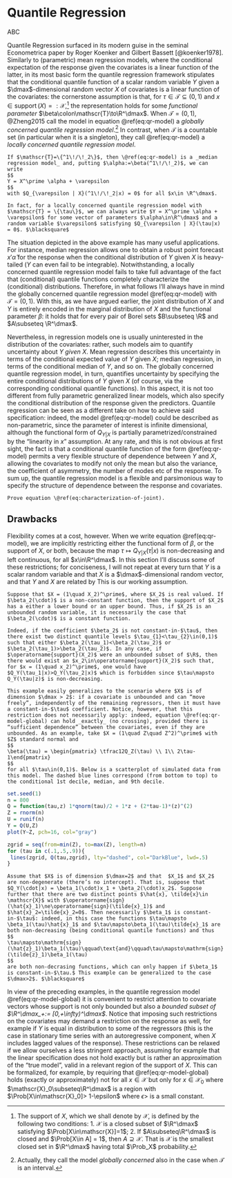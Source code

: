 # Quantile Regression
ABC

Quantile Regression surfaced in its modern guise in the seminal Econometrica paper by Roger Koenker and Gilbert Bassett [@koenker1978]. Similarly to (parametric) mean regression models, where the conditional expectation of the response given the covariates is a linear function of the latter, in its most basic form the quantile regression framework stipulates that the conditional quantile function of a scalar random variable $Y$ given a $\dmax$-dimensional random vector $X$ of covariates is a linear function of the covariates: the cornerstone assumption is that, for $\tau\in \mathscr{T}\subseteq(0,1)$ and $x\in\operatorname{support}(X)=:\mathscr{X}$,^[The support of $X$, which we shall denote by $\mathscr{X}$, is defined by the following two conditions: 1. $\mathscr{X}$ is a closed subset of $\R^\dmax$ satisfying $\Prob[X\in\mathscr{X}]=1$; 2. If $A\subseteq\R^\dmax$ is closed and $\Prob[X\in A] = 1$, then $A\supseteq\mathscr{X}$. That is $\mathscr{X}$ is the smallest closed set in $\R^\dmax$ having total $\Prob_X$ probability.] the representation
\begin{equation}
Q_{Y|X}(\tau\,|\,x) = \sum_{d=1}^\dmax \beta_d(\tau) x_{d} \equiv x'\beta(\tau),
(\#eq:qr-model)
\end{equation}
holds for some _functional parameter_ $\beta\colon\mathscr{T}\to\R^\dmax$. When $\mathscr{T} = (0,1)$, @Zheng2015 call the model in equation \@ref(eq:qr-model) a _globally concerned quantile regression model_.^[Actually, they call the model _globally concerned_ also in the case when $\mathscr{T}$ is an interval.] In contrast, when $\mathscr{T}$ is a countable set (in particular when it is a singleton), they call \@ref(eq:qr-model) a _locally concerned quantile regression model_.

```example
If $\mathscr{T}=\{^1\!/\!_2\}$, then \@ref(eq:qr-model) is a _median regression model_ and, putting $\alpha:=\beta(^1\!/\!_2)$, we can write
$$
Y = X^\prime \alpha + \varepsilon
$$
with $Q_{\varepsilon | X}(^1\!/\!_2|x) = 0$ for all $x\in \R^\dmax$.

In fact, for a locally concerned quantile regression model with $\mathscr{T} = \{\tau\}$, we can always write $Y = X^\prime \alpha + \varepsilon$ for some vector of parameters $\alpha\in\R^\dmax$ and a random variable $\varepsilon$ satisfying $Q_{\varepsilon | X}(\tau|x) = 0$. $\blacksquare$

```

The situation depicted in the above example has many useful applications. For instance, median regression allows one to obtain a robust point forecast $x'\widehat{\alpha}$ for the response when the conditional distribution of $Y$ given $X$ is heavy-tailed ($Y$ can even fail to be integrable). Notwithstanding, a locally concerned quantile regression model fails to take full advantage of the fact that (conditional) quantile functions completely characterize the (conditional) distributions. Therefore, in what follows I'll always have in mind the globally concerned quantile regression model \@ref(eq:qr-model) with $\mathscr{T} = (0,1).$ With this, as we have argued earlier, the joint distribution of $X$ and $Y$ is entirely encoded in the marginal distribution of $X$ and the functional parameter $\beta$: it holds that
\begin{align}
\begin{split}
\Prob[Y\in B, X\in A] &= \int_{A}\int_0^1 \mathbb{I}[x'\beta(\tau)\in B]\,\dd\tau\,F_X(\dd x)\\
&= \int_0^1 \Prob[X'\beta(\tau)\in B, X\in A]\,\dd\tau
\end{split}
(\#eq:characterization-of-joint)
\end{align}
for every pair of Borel sets $B\subseteq \R$ and $A\subseteq \R^\dmax$.

Nevertheless, in regression models one is usually uninterested in the distribution of the covariates: rather, such models aim to quantify uncertainty about $Y$ _given_ $X.$ Mean regression describes this uncertainty in terms of the conditional expected value of $Y$ given $X$; median regression, in terms of the conditional median of $Y$, and so on. The globally concerned quantile regression model, in turn, quantifies uncertainty by specifying the entire conditional distributions of $Y$ given $X$ (of course, via the corresponding conditional quantile functions). In this aspect, it is not too different from fully parametric generalized linear models, which also specify the conditional distribution of the response given the predictors. Quantile regression can be seen as a different take on how to achieve said specification: indeed, the model \@ref(eq:qr-model) could be described as non-parametric, since the parameter of interest is infinite dimensional, although the functional form of $Q_{Y|X}$ is partially parametrized/constrained by the “linearity in $x$” assumption. At any rate, and this is not obvious at first sight, the fact is that a conditional quantile function of the form \@ref(eq:qr-model) permits a very flexible structure of dependence between $Y$ and $X$, allowing the covariates to modify not only the mean but also the variance, the coefficient of asymmetry, the number of modes etc of the response. To sum up, the quantile regression model is a flexible and parsimonious way to specify the structure of dependence between the response and covariates.

```exercise
Prove equation \@ref(eq:characterization-of-joint).
```

## Drawbacks
Flexibility comes at a cost, however. When we write equation \@ref(eq:qr-model), we are implicitly restricting either the functional form of $\beta$, or the support of $X$, or both, because the map $\tau\mapsto Q_{Y|X}(\tau|x)$ is non-decreasing and left continuous, for all $x\in\R^\dmax$. In this section I'll discuss some of these restrictions; for conciseness, I will not repeat at every turn that $Y$ is a scalar random variable and that $X$ is a $\dmax$-dimensional random vector, and that $Y$ and $X$ are related by
\begin{equation}
Q_{Y|X}(\tau|x) = x'\beta(\tau),\qquad \tau\in(0,1),\,x\in\R^\dmax.
(\#eq:qr-model-global)
\end{equation}
This is our working assumption.

```example
Suppose that $X = (1\quad X_2)^\prime$, where $X_2$ is real valued. If $\beta_2(\cdot)$ is a non-constant function, then the support of $X_2$ has a either a lower bound or an upper bound. Thus, if $X_2$ is an unbounded random variable, it is necessarily the case that $\beta_2(\cdot)$ is a constant function.

Indeed, if the coefficient $\beta_2$ is not constant-in-$\tau$, then there exist two distinct quantile levels $\tau_{1}<\tau_{2}\in(0,1)$ such that either $\beta_2(\tau_1)<\beta_2(\tau_2)$ or $\beta_2(\tau_1)>\beta_2(\tau_2)$. In any case, if $\operatorname{support}(X_2)$ were an unbounded subset of $\R$, then there would exist an $x_2\in\operatorname{support}(X_2)$ such that, for $x = (1\quad x_2)^\prime$, one would have $Q_Y(\tau_1|x)>Q_Y(\tau_2|x)$ which is forbidden since $\tau\mapsto Q_Y(\tau|z)$ is non-decreasing.

This example easily generalizes to the scenario where $X$ is of dimension $\dmax > 2$: if a covariate is unbounded and can “move freely”, independently of the remaining regressors, then it must have a constant-in-$\tau$ coefficient. Notice, however, that this restriction does not necessarily apply: indeed, equation \@ref(eq:qr-model-global) can hold _exactly_ (no crossing), provided there is “sufficient dependence” between the covariates, even if they are unbounded. As an example, take $X = (1\quad Z\quad Z^2)^\prime$ with $Z$ standard normal and
$$
\beta(\tau) = \begin{pmatrix} \tfrac12Q_Z(\tau) \\ 1\\ 2\tau-1\end{pmatrix}
$$
for all $\tau\in(0,1)$. Below is a scatterplot of simulated data from this model. The dashed blue lines correspond (from bottom to top) to the conditional 1st decile, median, and 9th decile.

```

```r
set.seed(1)
n = 800
Q = function(tau,z) 1*qnorm(tau)/2 + 1*z + (2*tau-1)*(z)^(2)
Z = rnorm(n)
U = runif(n)
Y = Q(U,Z)
plot(Y~Z, pch=16, col="gray")

zgrid = seq(from=min(Z), to=max(Z), length=n)
for (tau in c(.1,.5,.9)){
 lines(zgrid, Q(tau,zgrid), lty="dashed", col="DarkBlue", lwd=.5)
}

```

```example
Assume that $X$ is of dimension $\dmax=2$ and that  $X_1$ and $X_2$ are non-degenerate (there’s no intercept). That is, suppose that $Q_Y(\cdot|x) = \beta_1(\cdot)x_1 + \beta_2(\cdot)x_2$. Suppose further that there are two distinct points $\hat{x}, \tilde{x}\in \mathscr{X}$ with $\operatorname{sign}(\hat{x}_1)\ne\operatorname{sign}(\tilde{x}_1)$ and $\hat{x}_2=\tilde{x}_2=0$. Then necessarily $\beta_1$ is constant-in-$\tau$: indeed, in this case the functions $\tau\mapsto \beta_1(\tau)\hat{x}_1$ and $\tau\mapsto\beta_1(\tau)\tilde{x}_1$ are both non-decreasing (being conditional quantile functions) and thus
$$
\tau\mapsto\mathrm{sign}(\hat{z}_1)\beta_1(\tau)\qquad\text{and}\qquad\tau\mapsto\mathrm{sign}(\tilde{z}_1)\beta_1(\tau)
$$
are both non-decrasing functions, which can only happen if $\beta_1$ is constant-in-$\tau.$ This example can be generalized to the case $\dmax>2$. $\blacksquare$

```

In view of the preceding examples, in the quantile regression model \@ref(eq:qr-model-global) it is convenient to restrict attention to covariate vectors whose support is not only bounded but also a *bounded subset of $\R^\dmax_+:= [0,+\infty)^\dmax$*. Notice that imposing such restrictions on the covariates may demand a restriction on the response as well, for example if $Y$ is equal in distribution to some of the regressors (this is the case in stationary time series with an autoregressive component, when $X$ includes lagged values of the response). These restrictions can be relaxed if we allow ourselves a less stringent approach, assuming for example that the linear specification does not hold exactly but is rather an approximation of the “true model”, valid in a relevant region of the support of $X$. This can be formalized, for example, by requiring that \@ref(eq:qr-model-global) holds (exactly or approximately) not for all $x\in\mathscr{X}$ but only for $x\in\mathscr{X}_0$ where $\mathscr{X}_0\subseteq\R^\dmax$ is a region with $\Prob[X\in\mathscr{X}_0]> 1-\epsilon$ where $\epsilon>$ is a small constant.

<!---
# Quantile regression in time series

## Crossing
@koenker2005 points out that, in a time series framework, quantile crossing is a more stringent restriction, since under stationarity...
--->

